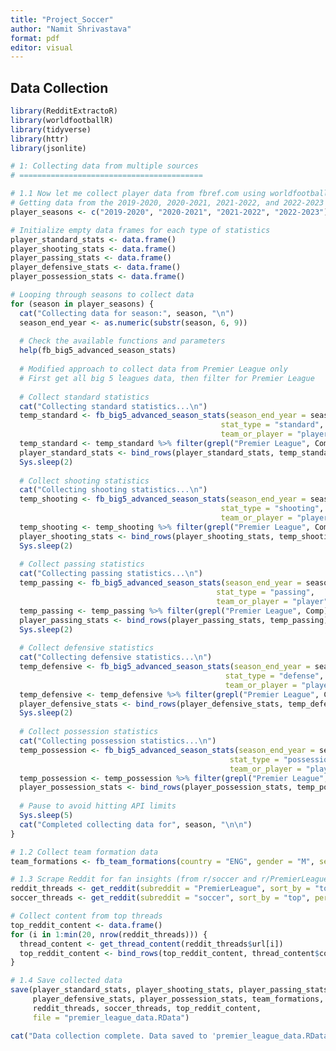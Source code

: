 ```yaml
---
title: "Project_Soccer"
author: "Namit Shrivastava"
format: pdf
editor: visual
---
```


## Data Collection

```r
library(RedditExtractoR)
library(worldfootballR)
library(tidyverse)
library(httr)
library(jsonlite)

# 1: Collecting data from multiple sources
# =========================================

# 1.1 Now let me collect player data from fbref.com using worldfootballR
# Getting data from the 2019-2020, 2020-2021, 2021-2022, and 2022-2023 seasons
player_seasons <- c("2019-2020", "2020-2021", "2021-2022", "2022-2023")

# Initialize empty data frames for each type of statistics
player_standard_stats <- data.frame()
player_shooting_stats <- data.frame()
player_passing_stats <- data.frame()
player_defensive_stats <- data.frame()
player_possession_stats <- data.frame()

# Looping through seasons to collect data
for (season in player_seasons) {
  cat("Collecting data for season:", season, "\n")
  season_end_year <- as.numeric(substr(season, 6, 9))
  
  # Check the available functions and parameters
  help(fb_big5_advanced_season_stats)
  
  # Modified approach to collect data from Premier League only
  # First get all big 5 leagues data, then filter for Premier League
  
  # Collect standard statistics
  cat("Collecting standard statistics...\n")
  temp_standard <- fb_big5_advanced_season_stats(season_end_year = season_end_year,
                                               stat_type = "standard",
                                               team_or_player = "player")
  temp_standard <- temp_standard %>% filter(grepl("Premier League", Comp))
  player_standard_stats <- bind_rows(player_standard_stats, temp_standard)
  Sys.sleep(2)
  
  # Collect shooting statistics
  cat("Collecting shooting statistics...\n")
  temp_shooting <- fb_big5_advanced_season_stats(season_end_year = season_end_year,
                                               stat_type = "shooting",
                                               team_or_player = "player")
  temp_shooting <- temp_shooting %>% filter(grepl("Premier League", Comp))
  player_shooting_stats <- bind_rows(player_shooting_stats, temp_shooting)
  Sys.sleep(2)
  
  # Collect passing statistics
  cat("Collecting passing statistics...\n")
  temp_passing <- fb_big5_advanced_season_stats(season_end_year = season_end_year,
                                              stat_type = "passing",
                                              team_or_player = "player")
  temp_passing <- temp_passing %>% filter(grepl("Premier League", Comp))
  player_passing_stats <- bind_rows(player_passing_stats, temp_passing)
  Sys.sleep(2)
  
  # Collect defensive statistics
  cat("Collecting defensive statistics...\n")
  temp_defensive <- fb_big5_advanced_season_stats(season_end_year = season_end_year,
                                                stat_type = "defense",
                                                team_or_player = "player")
  temp_defensive <- temp_defensive %>% filter(grepl("Premier League", Comp))
  player_defensive_stats <- bind_rows(player_defensive_stats, temp_defensive)
  Sys.sleep(2)
  
  # Collect possession statistics
  cat("Collecting possession statistics...\n")
  temp_possession <- fb_big5_advanced_season_stats(season_end_year = season_end_year,
                                                 stat_type = "possession",
                                                 team_or_player = "player")
  temp_possession <- temp_possession %>% filter(grepl("Premier League", Comp))
  player_possession_stats <- bind_rows(player_possession_stats, temp_possession)
  
  # Pause to avoid hitting API limits
  Sys.sleep(5)
  cat("Completed collecting data for", season, "\n\n")
}
```

```r
# 1.2 Collect team formation data
team_formations <- fb_team_formations(country = "ENG", gender = "M", season_end_year = 2023, team_urls = NULL)

# 1.3 Scrape Reddit for fan insights (from r/soccer and r/PremierLeague)
reddit_threads <- get_reddit(subreddit = "PremierLeague", sort_by = "top", period = "year")
soccer_threads <- get_reddit(subreddit = "soccer", sort_by = "top", period = "year", search_terms = "Premier League")

# Collect content from top threads
top_reddit_content <- data.frame()
for (i in 1:min(20, nrow(reddit_threads))) {
  thread_content <- get_thread_content(reddit_threads$url[i])
  top_reddit_content <- bind_rows(top_reddit_content, thread_content$comments)
}

# 1.4 Save collected data
save(player_standard_stats, player_shooting_stats, player_passing_stats,
     player_defensive_stats, player_possession_stats, team_formations,
     reddit_threads, soccer_threads, top_reddit_content,
     file = "premier_league_data.RData")

cat("Data collection complete. Data saved to 'premier_league_data.RData'.\n")
```